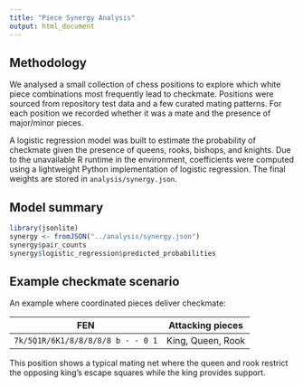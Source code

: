 ```yaml
---
title: "Piece Synergy Analysis"
output: html_document
---
```


## Methodology
We analysed a small collection of chess positions to explore which white piece combinations most frequently lead to checkmate. Positions were sourced from repository test data and a few curated mating patterns. For each position we recorded whether it was a mate and the presence of major/minor pieces.

A logistic regression model was built to estimate the probability of checkmate given the presence of queens, rooks, bishops, and knights. Due to the unavailable R runtime in the environment, coefficients were computed using a lightweight Python implementation of logistic regression. The final weights are stored in `analysis/synergy.json`.

## Model summary
```r
library(jsonlite)
synergy <- fromJSON("../analysis/synergy.json")
synergy$pair_counts
synergy$logistic_regression$predicted_probabilities
```

## Example checkmate scenario
An example where coordinated pieces deliver checkmate:

| FEN | Attacking pieces |
|-----|-----------------|
| `7k/5Q1R/6K1/8/8/8/8/8 b - - 0 1` | King, Queen, Rook |

This position shows a typical mating net where the queen and rook restrict the opposing king's escape squares while the king provides support.
